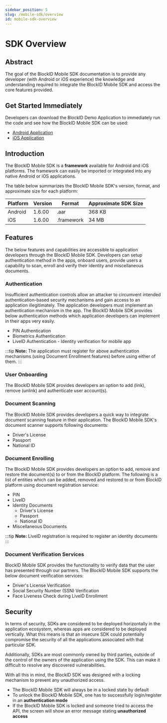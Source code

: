 ```yaml
---
sidebar_position: 5
slug: /mobile-sdk/overview
id: mobile-sdk-overview
---
```




# SDK Overview

## **Abstract**

The goal of the BlockID Mobile SDK documentation is to provide any developer (with Android or iOS experience) the knowledge and understanding required to integrate the BlockID Mobile SDK and access the core features provided.

## **Get Started Immediately**

Developers can download the BlockID Demo Application to immediately run the code and see how the BlockID Mobile SDK can be used:

- <a href="https://github.com/1KBlockID/android-blockid-demo-app" target="_blank">Android Application</a>
- <a href="https://github.com/1KBlockID/ios-blockid-demo-app" target="_blank">iOS Application</a>

## **Introduction**

The BlockID Mobile SDK is a **framework** available for Android and iOS platforms. The framework can easily be imported or integrated into any native Android or iOS applications.

The table below summarizes the BlockID Mobile SDK's version, format, and approximate size for each platform:

| Platform | Version | Format     | Approximate SDK Size |
|----------|---------|------------|----------------------|
| Android  | 1.6.00  | .aar       | 368 KB               |
| iOS      | 1.6.00  | .framework | 34 MB                |


## **Features**

The below features and capabilities are accessible to application developers through the BlockID Mobile SDK. Developers can setup authentication method in the apps, onboard users, provide users a capability to scan, enroll and verify their identity and miscellaneous documents.

### Authentication 

Insufficient authentication controls allow an attacker to circumvent intended authentication-based security mechanisms and gain access to an application illegitimately. The application developers must implement an authentication mechanism in the app. The BlockID Mobile SDK provides below authentication methods which application developers can implement in their apps very easily.

- PIN Authentication
- Biometrics Authentication
- LiveID Authentication - Identity verification for mobile app

:::tip **Note:**
The application must register for above authentication mechanisms (using Document Enrollment features) before using either of them.
:::

### User Onboarding

The BlockID Mobile SDK provides developers an option to add (link), remove (unlink) and authenticate user account(s).

### Document Scanning

The BlockID Mobile SDK provides developers a quick way to integrate document scanning feature in their application. The BlockID Mobile SDK's document scanner supports following documents:

- Driver's License
- Passport
- National ID

### Document Enrolling

The BlockID Mobile SDK provides developers an option to add, remove and restore the document(s) to or from the BlockID platform. The following is a list of entities which can be added, removed and restored to or from BlockID platform using document registration service:

- PIN
- LiveID
- Identity Documents 
    - Driver's License
    - Passport
    - National ID
- Miscellaneous Documents

:::tip **Note:**
LiveID registration is required to register an identity documents
:::

### Document Verification Services

BlockID Mobile SDK provides the functionality to verify data that the user has presented through our partners. The BlockID Mobile SDK supports the below document verification services:

- Driver's License Verification
- Social Security Number (SSN) Verification
- Face Liveness Check during LiveID Enrollment

## **Security**

In terms of security, SDKs are considered to be deployed horizontally in the application ecosystem, whereas apps are considered to be deployed vertically. What this means is that an insecure SDK could potentially compromise the security of all the applications associated with that particular SDK. 

Additionally, SDKs are most commonly owned by third parties, outside of the control of the owners of the application using the SDK. This can make it difficult to resolve any discovered vulnerabilities.  

With all this in mind, the BlockID SDK was designed with a locking mechanism to prevent any unauthorized access. 

- The BlockID Mobile SDK will always be in a locked state by default
- To unlock the BlockID Mobile SDK, one has to successfully login/register in an **authentication mode**
- If the BlockID Mobile SDK is locked and someone tried to access the API, the screen will show an error message stating **unauthorized access**


